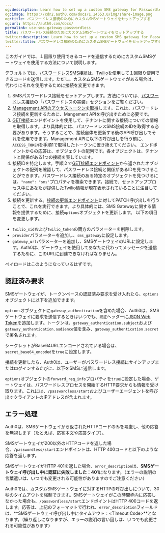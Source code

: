 ```yaml
---
og:description: Learn how to set up a custom SMS gateway for Passwordless connections.
og:image: https://cdn2.auth0.com/docs/1.14553.0/img/share-image.png
og:title: パスワードレス接続のためにカスタムSMSゲートウェイをセットアップする
og:url: https://auth0.com/docs/
permalink: use-sms-gateway-passwordless
title: パスワードレス接続のためにカスタムSMSゲートウェイをセットアップする
twitter:description: Learn how to set up a custom SMS gateway for Passwordless connections.
twitter:title: パスワードレス接続のためにカスタムSMSゲートウェイをセットアップする
---
```


このガイドでは、１回限り使用できるコードを送信するためにカスタムSMSゲートウェイを使用する方法について説明します。

デフォルトでは、[パスワードレスSMS接続](/use-sms-gateway-passwordless/sms-otp)は、[Twilio](https://www.twilio.com)を使用して１回限り使用できるコードを送信します。ただし、カスタムSMSゲートウェイがある場合は、代わりにそれを使用するために接続を変更できます。



1. SMSパスワードレス接続をセットアップします。方法については、[パスワードレス接続](/passwordless)の「パスワードレスの実装」セクションをご覧ください。
2. [Management APIのアクセストークンを取得](/security/tokens/access-tokens/management-api-access-tokens)します。これは、パスワードレス接続を更新するために、Mangement APIを呼び出すために必要です。
3. [GET接続](/api/management/v2#!/Connections/get_connections)エンドポイントを使用して、テナントに関する接続についての情報を取得します。より具体的には、パスワードレスSMS接続のIDを取得する必要があります。そうすることで、接続自体を更新する後のAPI呼び出しでそれを使用できます。Management APIに以下の呼び出しを行う前に、`ACCESS_TOKEN`を手順1で取得したトークンに置き換えてください。
エンドポイントからの応答は、オブジェクトの配列です。各オブジェクトは、テナントと関係がある1つの接続を表しています。
4. 接続IDを特定します。手順２で[GET接続エンドポイント](/api/management/v2#!/Connections/get_connections)から返されたオブジェクトの配列を確認して、パスワードレス接続と関係があるIDを見つけることができます。パスワードレス接続のある特定のオブジェクトを見つけるには、`"name": "sms"`プロパティを検索できます。接続で、セットアッププロセス中にあなたが提供したTwilio情報が現在表示されていることに注目してください。
5. 接続を更新する。[接続の更新エンドポイント](/api/management/v2#!/Connections/patch_connections_by_id)に対してPATCH呼び出しを行うことで、これを実行できます。より具体的には、SMS Gatewayに関する情報を提供するために、接続`options`オブジェクトを更新します。
以下の項目を変更します。

* `twilio_sid`および`twilio_token`の両方のパラメーターを削除します。
* `provider`パラメーターを追加し、`sms_gateway`に設定します。
* `gateway_url`パラメーターを追加し、SMSゲートウェイのURLに設定します。Auth0は、ゲートウェイを使用してあなたに代わってメッセージを送信するために、このURLに到達できなければなりません。

ペイロードはこのようになっているはずです。

## 認証済み要求

SMSゲートウェイが、トークンベースの認証済み要求を受け入れたら、`options`オブジェクトに以下を追加できます。



`options`オブジェクトに`gateway_authentication`を含めた場合、Auth0は、SMSゲートウェイに要求を送信するときはいつでも、`認証`ヘッダーに[JSON Web Token](/security/tokens/json-web-tokens)を追加します。トークンは、`gateway_authentication.subject`および`gateway_authentication.audience`値を含み、`gateway_authentication.secret`で署名されます。

シークレットがBase64URLエンコードされている場合は、`secret_base64_encoded`を`true`に設定します。

接続を更新したら、Auth0は、ユーザーがパスワードレス接続にサインアップまたはログインするたびに、以下をSMSに送信します。



`options`オブジェクトの`forward_req_info`プロパティを`true`に設定した場合、ゲートウェイは、パスワードレスプロセスを開始するHTTP要求からも情報を受け取ります。これには、`/passwordless/start`およびユーザーエージェントを呼び出すクライアントのIPアドレスが含まれます。



## エラー処理

Auth0は、SMSゲートウェイから返されたHTTPコードのみを考慮し、他の応答を無視します（たとえば、応答本文や応答タイプ）。

SMSゲートウェイが200以外のHTTPコードを返した場合、`/passwordless/start`エンドポイントは、HTTP 400コードと以下のような応答を返します。



SMSゲートウェイがHTTP 401を返した場合、`error_description`は、**SMSゲートウェイ呼び出し中に認証に失敗しました：401**になります。（エラーの説明の言葉遣いは、いつでも変更される可能性がありますのでご注意ください）

Auth0では、カスタムSMSゲートウェイに対するHTTPの呼び出しについて、30秒のタイムアウトを強制できます。SMSゲートウェイがこの時間枠内に応答しなかった場合も、`/passwordless/start`エンドポイントはHTTP 400コードを返します。応答は、上記のフォーマットで行われ、`error_description`フィールドは、**SMSゲートウェイ呼び出し中にタイムアウト：\<Timeout Code>**となります。（繰り返しになりますが、エラーの説明の言い回しは、いつでも変更される可能性があります）